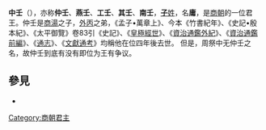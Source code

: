 {{Otheruses|subject=|仲壬 (鲁国)|other=春秋人物仲壬}}
'''中壬'''（{{bd|？||？||catIdx=Z}}），亦称'''仲壬'''、'''燕壬'''、'''工壬'''、'''其壬'''、'''南壬'''，[[子姓|'''子'''姓]]，名'''庸'''，是[[商朝|商朝]]的一位君王。仲壬是[[商湯|商湯]]之子，[[外丙|外丙]]之弟，《孟子•萬章上》、今本《竹書紀年》、《史記•殷本紀》、《太平御覽》卷83引《史記》、《[[皇極經世|皇極經世]]》、《[[資治通鑑外紀|資治通鑑外紀]]》、《[[資治通鑑前編|資治通鑑前編]]》、《[[通志|通志]]》、《[[文獻通考|文獻通考]]》均稱他在位四年後去世。
但是，周祭中无仲壬之名，故仲壬到底有没有即位为王有争议。

==參見==
*{{wikisource history link|史記|003|太丁、外丙、中壬、太甲}}
{{中国皇帝|兄[[外丙|外丙]]|侄[[太甲|太甲]]|[[商朝君主列表|商朝國君]]|第4代}}
{{商朝君主}}

[[Category:商朝君主|Category:商朝君主]]